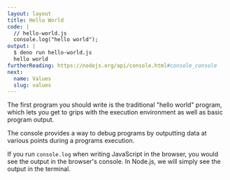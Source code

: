 ```yaml
---
layout: layout
title: Hello World
code: |
  // hello-world.js 
  console.log("hello world");
output: |
  $ deno run hello-world.js 
  hello world
furtherReading: https://nodejs.org/api/console.html#console_console
next:
  name: Values
  slug: values
---
```


The first program you should write is the traditional "hello world"
program, which lets you get to grips with the execution environment as
well as basic program output.

The console provides a way to debug programs by outputting data at various
points during a programs execution.

If you run `console.log` when writing JavaScript in the
browser, you would see the output in the browser's console. In Node.js, we
will simply see the output in the terminal.
